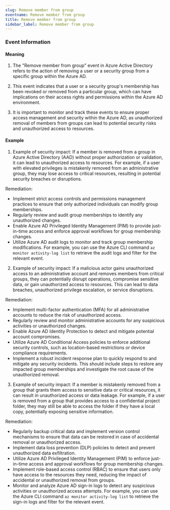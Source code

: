 ```yaml
--- 
slug: Remove member from group
eventname: Remove member from group
title: Remove member from group
sidebar_label: Remove member from group
---
```

                       
### Event Information

#### Meaning

1. The "Remove member from group" event in Azure Active Directory refers to the action of removing a user or a security group from a specific group within the Azure AD.

2. This event indicates that a user or a security group's membership has been revoked or removed from a particular group, which can have implications on their access rights and permissions within the Azure AD environment.

3. It is important to monitor and track these events to ensure proper access management and security within the Azure AD, as unauthorized removal of members from groups can lead to potential security risks and unauthorized access to resources.

#### Example

1. Example of security impact: If a member is removed from a group in Azure Active Directory (AAD) without proper authorization or validation, it can lead to unauthorized access to resources. For example, if a user with elevated privileges is mistakenly removed from an administrative group, they may lose access to critical resources, resulting in potential security breaches or disruptions.

Remediation:
- Implement strict access controls and permissions management practices to ensure that only authorized individuals can modify group memberships.
- Regularly review and audit group memberships to identify any unauthorized changes.
- Enable Azure AD Privileged Identity Management (PIM) to provide just-in-time access and enforce approval workflows for group membership changes.
- Utilize Azure AD audit logs to monitor and track group membership modifications. For example, you can use the Azure CLI command `az monitor activity-log list` to retrieve the audit logs and filter for the relevant event.

2. Example of security impact: If a malicious actor gains unauthorized access to an administrative account and removes members from critical groups, they can potentially disrupt operations, compromise sensitive data, or gain unauthorized access to resources. This can lead to data breaches, unauthorized privilege escalation, or service disruptions.

Remediation:
- Implement multi-factor authentication (MFA) for all administrative accounts to reduce the risk of unauthorized access.
- Regularly review and monitor administrative accounts for any suspicious activities or unauthorized changes.
- Enable Azure AD Identity Protection to detect and mitigate potential account compromises.
- Utilize Azure AD Conditional Access policies to enforce additional security controls, such as location-based restrictions or device compliance requirements.
- Implement a robust incident response plan to quickly respond to and mitigate any security incidents. This should include steps to restore any impacted group memberships and investigate the root cause of the unauthorized removal.

3. Example of security impact: If a member is mistakenly removed from a group that grants them access to sensitive data or critical resources, it can result in unauthorized access or data leakage. For example, if a user is removed from a group that provides access to a confidential project folder, they may still be able to access the folder if they have a local copy, potentially exposing sensitive information.

Remediation:
- Regularly backup critical data and implement version control mechanisms to ensure that data can be restored in case of accidental removal or unauthorized access.
- Implement data loss prevention (DLP) policies to detect and prevent unauthorized data exfiltration.
- Utilize Azure AD Privileged Identity Management (PIM) to enforce just-in-time access and approval workflows for group membership changes.
- Implement role-based access control (RBAC) to ensure that users only have access to the resources they need, reducing the impact of accidental or unauthorized removal from groups.
- Monitor and analyze Azure AD sign-in logs to detect any suspicious activities or unauthorized access attempts. For example, you can use the Azure CLI command `az monitor activity-log list` to retrieve the sign-in logs and filter for the relevant event.


 